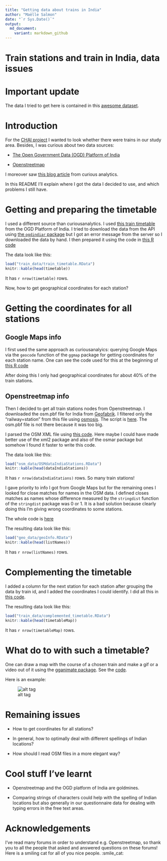 ```yaml
---
title: "Getting data about trains in India"
author: "Maëlle Salmon"
date: "`r Sys.Date()`"
output:
  md_document:
    variant: markdown_github
---
```

Train stations and train in India, data issues
================================================

# Important update

The data I tried to get here is contained in this [awesome dataset](https://github.com/datameet/railways).

# Introduction

For the [CHAI project](http://www.chaiproject.org/) I wanted to look whether there were trains in our study area. Besides, I was curious about two data sources:

* [The Open Government Data (OGD) Platform of India](https://data.gov.in/)

* [Openstreetmap](https://www.openstreetmap.org/)

I moreover saw [this blog article](http://curiousanalytics.blogspot.com.es/2015/04/indian-railways-network-using-r.html) from curious analytics.

In this README I'll explain where I got the data I decided to use, and which problems I still have.

# Getting and preparing the timetable

I used a different source than curiousanalytics. I used [this train timetable](https://data.gov.in/catalog/indian-railways-train-time-table-0) from the OGD Platform of India. I tried to download the data from the API using [the `ogdindiar` package](https://github.com/steadyfish/ogdindiar) but I got an error message from the server so I downloaded the data by hand. I then prepared it using the code in [this R code](R_code/getting_train_timetable.R)

The data look like this:

```r
load("train_data/train_timetable.RData")
knitr::kable(head(timetable))
```

It has `r nrow(timetable)` rows.

Now, how to get geographical coordinates for each station?

# Getting the coordinates for all stations

## Google Maps info 

I first used the same approach as curiousanalyics: querying Google Maps via the `geocode` function of the `ggmap` package for getting coordinates for each station name. One can see the code used for this at the beginning of [this R code](R_code/getting_coordinates.R)

After doing this I only had geographical coordinates for about 40% of the train stations.

## Openstreetmap info

Then I decided to get all train stations nodes from Openstreetmap. I downloaded the osm.pbf file for India from [Geofabrik](http://download.geofabrik.de/asia/india.html). I filtered only the "railway=station" from this file using [osmosis](http://wiki.openstreetmap.org/wiki/Osmosis). The script is [here](osm_data/osmosis_script.txt). The osm.pbf file is not there because it was too big.

I parsed the OSM XML file using [this code](R_code/reading_osm_file.R). Here maybe I could have made better use of the xml2 package and also of the osmar package but somehow I found it faster to write this code.

The data look like this:

```r
load("osm_data/OSMdataIndiaStations.RData")
knitr::kable(head(dataIndiaStations))
```

It has `r nrow(dataIndiaStations)` rows. So many train stations!

I gave priority to info I got from Google Maps but for the remaining ones I looked for close matches for names in the OSM data. I defined closes matches as names whose difference measured by the `stringdist` function of the `stringdist` package was 0 or 1. It is a bad solution because clearly doing this I'm giving wrong coordinates to some stations. 

The whole code is [here](R_code/getting_coordinates.R)

The resulting data look like this:

```r
load("geo_data/geoInfo.RData")
knitr::kable(head(listNames))
```

It has `r nrow(listNames)` rows.

# Complementing the timetable

I added a column for the next station for each station after grouping the data by train id, and I added the coordinates I could identify. I did all this in [this code](R_code/complementing_timetable.R).

The resulting data look like this:

```r
load("train_data/complemented_timetable.RData")
knitr::kable(head(timetableMap))
```

It has `r nrow(timetableMap)` rows.

# What do to with such a timetable?

One can draw a map with the course of a chosen train and make a gif or  a video out of it using the [gganimate package](https://github.com/dgrtwo/gganimate). See the [code](R_code/making_a_video_of_a_train.R).

Here is an example:

![alt tag](video/07703mapOne.gif)

# Remaining issues

* How to get coordinates for all stations?

* In general, how to optimally deal with different spellings of Indian locations?

* How should I read OSM files in a more elegant way? 

# Cool stuff I've learnt

* Openstreetmap and the OGD platform of India are goldmines.

* Comparing strings of characters could help with the spelling of Indian locations but also generally in our questionnaire data for dealing with typing errors in the free text areas.

# Acknowledgements

I've read many forums in order to understand e.g. Openstreetmap, so thank you to all the people that asked and answered questions on these forums! Here is a smiling cat for all of you nice people. :smile_cat: